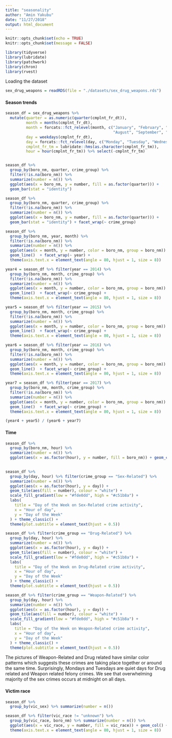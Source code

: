 ```yaml
---
title: "seasonality"
author: "Amin Yakubu"
date: "11/27/2018"
output: html_document
---
```


```r
knitr::opts_chunk$set(echo = TRUE)
knitr::opts_chunk$set(message = FALSE)
```

```r
library(tidyverse)
library(lubridate)
library(patchwork)
library(chron)
library(rvest)
```

Loading the dataset
```r
sex_drug_weapons = readRDS(file = "./datasets/sex_drug_weapons.rds") 
```

#### Season trends

```r
season_df = sex_drug_weapons %>% 
  mutate(quarter = as.numeric(quarter(cmplnt_fr_dt)),
         month = months(cmplnt_fr_dt),
         month = forcats::fct_relevel(month, c("January", "February", "March", "April", "May", "June", "July",
                                               "August", "September", "October", "November", "December")),
         day = weekdays(cmplnt_fr_dt),
         day = forcats::fct_relevel(day, c("Monday", "Tuesday", "Wednesday", "Thursday", "Friday", "Saturday", "Sunday")),
         cmplnt_fr_tm = lubridate::hms(as.character(cmplnt_fr_tm)),
         hour = hour(cmplnt_fr_tm)) %>% select(-cmplnt_fr_tm)


season_df %>% 
  group_by(boro_nm, quarter, crime_group) %>% 
  filter(!is.na(boro_nm)) %>% 
  summarize(number = n()) %>% 
  ggplot(aes(x = boro_nm, y = number, fill = as.factor(quarter))) + 
  geom_bar(stat = "identity")

season_df %>% 
  group_by(boro_nm, quarter, crime_group) %>% 
  filter(!is.na(boro_nm)) %>% 
  summarize(number = n()) %>% 
  ggplot(aes(x = boro_nm, y = number, fill = as.factor(quarter))) + 
  geom_bar(stat = "identity") + facet_wrap(~ crime_group)

season_df %>% 
  group_by(boro_nm, year, month) %>% 
  filter(!is.na(boro_nm)) %>% 
  summarize(number = n()) %>% 
  ggplot(aes(x = month, y = number, color = boro_nm, group = boro_nm)) + 
  geom_line()  + facet_wrap(~ year) +
  theme(axis.text.x = element_text(angle = 80, hjust = 1, size = 8))

year4 = season_df %>% filter(year == 2014) %>% 
  group_by(boro_nm, month, crime_group) %>% 
  filter(!is.na(boro_nm)) %>% 
  summarize(number = n()) %>% 
  ggplot(aes(x = month, y = number, color = boro_nm, group = boro_nm)) + 
  geom_line()  + facet_wrap(~ crime_group) +
  theme(axis.text.x = element_text(angle = 80, hjust = 1, size = 8))

year5 = season_df %>% filter(year == 2015) %>% 
  group_by(boro_nm, month, crime_group) %>% 
  filter(!is.na(boro_nm)) %>% 
  summarize(number = n()) %>% 
  ggplot(aes(x = month, y = number, color = boro_nm, group = boro_nm)) + 
  geom_line()  + facet_wrap(~ crime_group) +
  theme(axis.text.x = element_text(angle = 80, hjust = 1, size = 8))

year6 = season_df %>% filter(year == 2016) %>% 
  group_by(boro_nm, month, crime_group) %>% 
  filter(!is.na(boro_nm)) %>% 
  summarize(number = n()) %>% 
  ggplot(aes(x = month, y = number, color = boro_nm, group = boro_nm)) + 
  geom_line()  + facet_wrap(~ crime_group) +
  theme(axis.text.x = element_text(angle = 80, hjust = 1, size = 8))

year7 = season_df %>% filter(year == 2017) %>% 
  group_by(boro_nm, month, crime_group) %>% 
  filter(!is.na(boro_nm)) %>% 
  summarize(number = n()) %>% 
  ggplot(aes(x = month, y = number, color = boro_nm, group = boro_nm)) + 
  geom_line()  + facet_wrap(~ crime_group) +
  theme(axis.text.x = element_text(angle = 80, hjust = 1, size = 8))

(year4 + year5) / (year6 + year7)
```

#### Time 

```r
 
season_df %>% 
  group_by(boro_nm, hour) %>% 
  summarize(number = n()) %>% 
  ggplot(aes(x = as.factor(hour), y = number, fill = boro_nm)) + geom_col()+ facet_wrap(~boro_nm)
  
```

```r
season_df %>% 
  group_by(day, hour) %>% filter(crime_group == "Sex-Related") %>% 
  summarize(number = n()) %>% 
  ggplot(aes(x = as.factor(hour), y = day)) +
  geom_tile(aes(fill = number), colour = "white") +
  scale_fill_gradient(low = "#fde0dd", high = "#c51b8a") +
  labs(
    title = "Day of the Week on Sex-Related crime activity",
    x = "Hour of day",
    y = "Day of the Week"
  ) + theme_classic() +
  theme(plot.subtitle = element_text(hjust = 0.5))
```

```r
season_df %>% filter(crime_group == "Drug-Related") %>% 
  group_by(day, hour) %>% 
  summarize(number = n()) %>% 
  ggplot(aes(x = as.factor(hour), y = day)) +
  geom_tile(aes(fill = number), colour = "white") +
  scale_fill_gradient(low = "#fde0dd", high = "#c51b8a") +
  labs(
    title = "Day of the Week on Drug-Related crime activity",
    x = "Hour of day",
    y = "Day of the Week"
  ) + theme_classic() +
  theme(plot.subtitle = element_text(hjust = 0.5))
```

```r
season_df %>% filter(crime_group == "Weapon-Related") %>% 
  group_by(day, hour) %>% 
  summarize(number = n()) %>% 
  ggplot(aes(x = as.factor(hour), y = day)) +
  geom_tile(aes(fill = number), colour = "white") +
  scale_fill_gradient(low = "#fde0dd", high = "#c51b8a") +
  labs(
    title = "Day of the Week on Weapon-Related crime activity",
    x = "Hour of day",
    y = "Day of the Week"
  ) + theme_classic() +
  theme(plot.subtitle = element_text(hjust = 0.5))
```

The pictures of Weapon-Related and Drug related have similar color patterns which suggests these crimes are taking place together or around the same time. Surprisingly, Mondays and Tuesdays are quiet days for Drug related and Weapon related felony crimes. 
We see that overwhelming majority of the sex crimes occurs at midnight on all days. 

#### Victim race 

```r
season_df %>% 
  group_by(vic_sex) %>% summarize(number = n())

season_df %>% filter(vic_race != "unknown") %>% 
  group_by(vic_race, boro_nm) %>% summarize(number = n()) %>% 
  ggplot(aes(x = vic_race, y = number, fill = vic_race)) + geom_col() + facet_wrap(~boro_nm) + 
  theme(axis.text.x = element_text(angle = 80, hjust = 1, size = 8))
  
```





